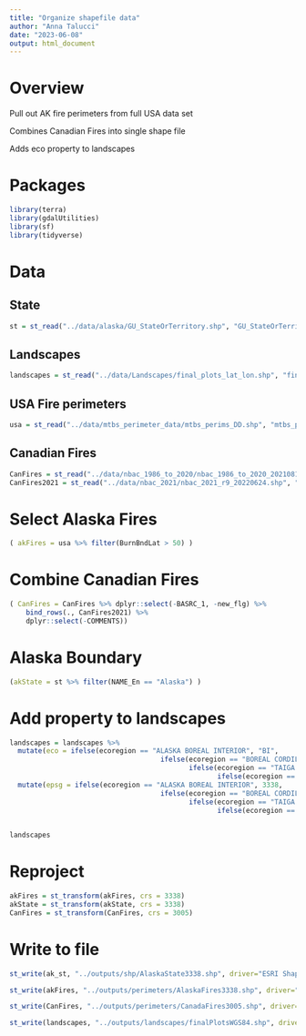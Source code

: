 ```yaml
---
title: "Organize shapefile data"
author: "Anna Talucci"
date: "2023-06-08"
output: html_document
---
```


# Overview

Pull out AK fire perimeters from full USA data set

Combines Canadian Fires into single shape file

Adds eco property to landscapes

# Packages
```r
library(terra)
library(gdalUtilities)
library(sf)
library(tidyverse)
```

# Data
## State
	
```r
st = st_read("../data/alaska/GU_StateOrTerritory.shp", "GU_StateOrTerritory") 
```

## Landscapes
```r
landscapes = st_read("../data/Landscapes/final_plots_lat_lon.shp", "final_plots_lat_lon")
```

## USA Fire perimeters
```r
usa = st_read("../data/mtbs_perimeter_data/mtbs_perims_DD.shp", "mtbs_perims_DD")
```
## Canadian Fires
```r
CanFires = st_read("../data/nbac_1986_to_2020/nbac_1986_to_2020_20210810.shp", "nbac_1986_to_2020_20210810")
CanFires2021 = st_read("../data/nbac_2021/nbac_2021_r9_20220624.shp", "nbac_2021_r9_20220624")
```

# Select Alaska Fires
```r
( akFires = usa %>% filter(BurnBndLat > 50) )
```

# Combine Canadian Fires
```r
( CanFires = CanFires %>% dplyr::select(-BASRC_1, -new_flg) %>%
    bind_rows(., CanFires2021) %>%
    dplyr::select(-COMMENTS))
```


#  Alaska Boundary 
 
```r
(akState = st %>% filter(NAME_En == "Alaska") )
```


# Add property to landscapes

```r
landscapes = landscapes %>% 
  mutate(eco = ifelse(ecoregion == "ALASKA BOREAL INTERIOR", "BI",
                                     ifelse(ecoregion == "BOREAL CORDILLERA", "BC",
                                            ifelse(ecoregion == "TAIGA PLAIN", "TP",
                                                   ifelse(ecoregion == "TAIGA SHIELD", "TS", "NA"))))) %>%
  mutate(epsg = ifelse(ecoregion == "ALASKA BOREAL INTERIOR", 3338,
                                     ifelse(ecoregion == "BOREAL CORDILLERA", 3005,
                                            ifelse(ecoregion == "TAIGA PLAIN", 3005,
                                                   ifelse(ecoregion == "TAIGA SHIELD", 3005, "NA"))))) 
  
```

```r
landscapes
```

# Reproject

```r
akFires = st_transform(akFires, crs = 3338)
akState = st_transform(akState, crs = 3338)
CanFires = st_transform(CanFires, crs = 3005)
```

# Write to file
```r
st_write(ak_st, "../outputs/shp/AlaskaState3338.shp", driver="ESRI Shapefile")
```

```r
st_write(akFires, "../outputs/perimeters/AlaskaFires3338.shp", driver="ESRI Shapefile")
```

```r
st_write(CanFires, "../outputs/perimeters/CanadaFires3005.shp", driver="ESRI Shapefile")
```

```r
st_write(landscapes, "../outputs/landscapes/finalPlotsWGS84.shp", driver="ESRI Shapefile")
```
